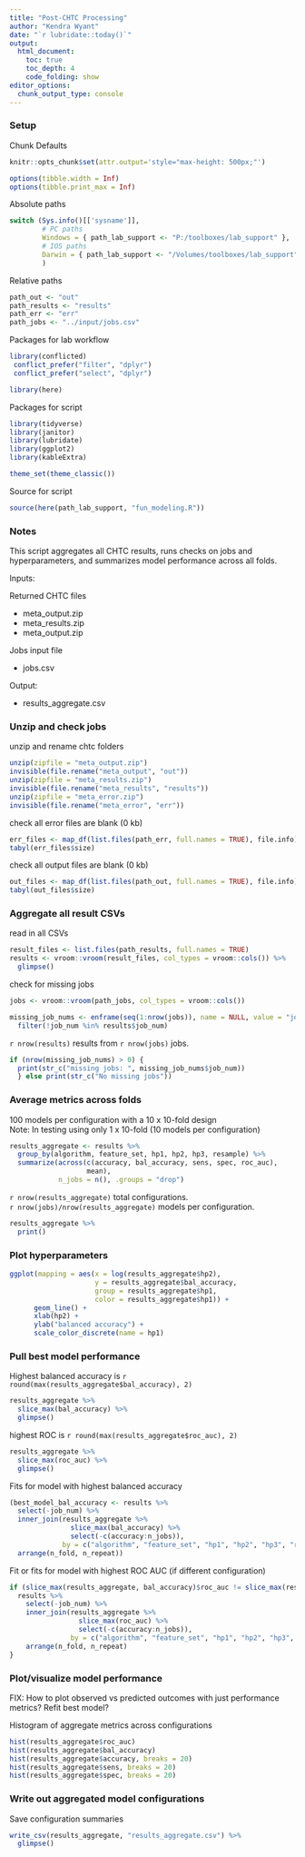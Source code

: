 ---
title: "Post-CHTC Processing"
author: "Kendra Wyant"
date: "`r lubridate::today()`"
output: 
  html_document:
    toc: true 
    toc_depth: 4
    code_folding: show
editor_options: 
  chunk_output_type: console
---

### Setup

Chunk Defaults
```{r defaults, include=FALSE}
knitr::opts_chunk$set(attr.output='style="max-height: 500px;"')

options(tibble.width = Inf)
options(tibble.print_max = Inf)
```

Absolute paths
```{r, paths}
switch (Sys.info()[['sysname']],
        # PC paths
        Windows = { path_lab_support <- "P:/toolboxes/lab_support" },
        # IOS paths
        Darwin = { path_lab_support <- "/Volumes/toolboxes/lab_support" }
        )
```

Relative paths
```{r}
path_out <- "out"
path_results <- "results"
path_err <- "err"
path_jobs <- "../input/jobs.csv"
```

Packages for lab workflow 
```{r, packages_workflow, message=FALSE, warning=FALSE}
library(conflicted) 
 conflict_prefer("filter", "dplyr")
 conflict_prefer("select", "dplyr")

library(here)  
```

Packages for script
```{r, packages_script, message=FALSE, warning=FALSE}
library(tidyverse)  
library(janitor) 
library(lubridate)
library(ggplot2)
library(kableExtra)

theme_set(theme_classic()) 
```

Source for script
```{r, source_script, message=FALSE, warning=FALSE}
source(here(path_lab_support, "fun_modeling.R"))
```

### Notes
This script aggregates all CHTC results, runs checks on jobs and hyperparameters, 
and summarizes model performance across all folds.   

Inputs:  

Returned CHTC files   

- meta_output.zip  
- meta_results.zip    
- meta_output.zip   

Jobs input file   

- jobs.csv   

Output:   

- results_aggregate.csv   

### Unzip and check jobs

unzip and rename chtc folders
```{r}
unzip(zipfile = "meta_output.zip")
invisible(file.rename("meta_output", "out"))
unzip(zipfile = "meta_results.zip")
invisible(file.rename("meta_results", "results"))
unzip(zipfile = "meta_error.zip")
invisible(file.rename("meta_error", "err"))
```


check all error files are blank (0 kb)
```{r}
err_files <- map_df(list.files(path_err, full.names = TRUE), file.info)
tabyl(err_files$size)
```

check all output files are blank (0 kb)
```{r}
out_files <- map_df(list.files(path_out, full.names = TRUE), file.info)
tabyl(out_files$size)
```



### Aggregate all result CSVs

read in all CSVs
```{r}
result_files <- list.files(path_results, full.names = TRUE)
results <- vroom::vroom(result_files, col_types = vroom::cols()) %>% 
  glimpse()
```


check for missing jobs
```{r}
jobs <- vroom::vroom(path_jobs, col_types = vroom::cols())

missing_job_nums <- enframe(seq(1:nrow(jobs)), name = NULL, value = "job_num") %>% 
  filter(!job_num %in% results$job_num)
```

`r nrow(results)` results from `r nrow(jobs)` jobs.      

```{r}
if (nrow(missing_job_nums) > 0) {
  print(str_c("missing jobs: ", missing_job_nums$job_num))
  } else print(str_c("No missing jobs"))
```



### Average metrics across folds 
100 models per configuration with a 10 x 10-fold design    
Note: In testing using only 1 x 10-fold (10 models per configuration)    

```{r}
results_aggregate <- results %>% 
  group_by(algorithm, feature_set, hp1, hp2, hp3, resample) %>% 
  summarize(across(c(accuracy, bal_accuracy, sens, spec, roc_auc),
                   mean),
            n_jobs = n(), .groups = "drop") 
```


`r nrow(results_aggregate)` total configurations.    
`r nrow(jobs)/nrow(results_aggregate)` models per configuration.   

```{r}
results_aggregate %>% 
  print()
```


### Plot hyperparameters

```{r}
ggplot(mapping = aes(x = log(results_aggregate$hp2), 
                     y = results_aggregate$bal_accuracy, 
                     group = results_aggregate$hp1, 
                     color = results_aggregate$hp1)) +
      geom_line() +
      xlab(hp2) +
      ylab("balanced accuracy") +
      scale_color_discrete(name = hp1)
```


### Pull best model performance

Highest balanced accuracy is `r round(max(results_aggregate$bal_accuracy), 2)`
```{r}
results_aggregate %>% 
  slice_max(bal_accuracy) %>% 
  glimpse()
```

highest ROC is `r round(max(results_aggregate$roc_auc), 2)`
```{r}
results_aggregate %>% 
  slice_max(roc_auc) %>% 
  glimpse()
```

Fits for model with highest balanced accuracy
```{r}
(best_model_bal_accuracy <- results %>% 
  select(-job_num) %>%
  inner_join(results_aggregate %>% 
               slice_max(bal_accuracy) %>% 
               select(-c(accuracy:n_jobs)),
             by = c("algorithm", "feature_set", "hp1", "hp2", "hp3", "resample")) %>% 
  arrange(n_fold, n_repeat))
```

Fit or fits for model with highest ROC AUC (if different configuration)
```{r}
if (slice_max(results_aggregate, bal_accuracy)$roc_auc != slice_max(results_aggregate, roc_auc)$roc_auc) {
  results %>% 
    select(-job_num) %>% 
    inner_join(results_aggregate %>% 
                 slice_max(roc_auc) %>% 
                 select(-c(accuracy:n_jobs)),
               by = c("algorithm", "feature_set", "hp1", "hp2", "hp3", "resample")) %>% 
    arrange(n_fold, n_repeat)
}
```


### Plot/visualize model performance 

FIX: How to plot observed vs predicted outcomes with just performance metrics? 
Refit best model?    

Histogram of aggregate metrics across configurations
```{r collapse = TRUE}
hist(results_aggregate$roc_auc)
hist(results_aggregate$bal_accuracy)
hist(results_aggregate$accuracy, breaks = 20)
hist(results_aggregate$sens, breaks = 20)
hist(results_aggregate$spec, breaks = 20)
```


### Write out aggregated model configurations

Save configuration summaries
```{r}
write_csv(results_aggregate, "results_aggregate.csv") %>% 
  glimpse()
```

